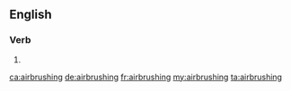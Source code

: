 {{also|air-brushing}}
==English==

===Verb===
{{head|en|present participle}}

# {{present participle of|airbrush|lang=en|nocat=1}}

[[ca:airbrushing]]
[[de:airbrushing]]
[[fr:airbrushing]]
[[my:airbrushing]]
[[ta:airbrushing]]